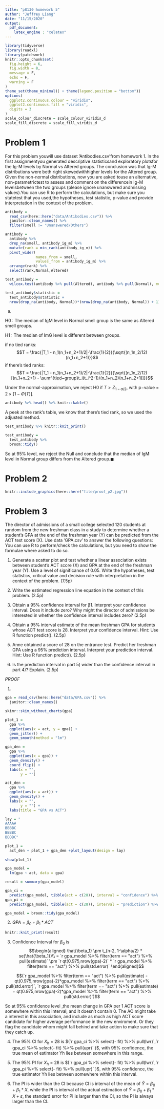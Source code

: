 ```yaml
---
title: "p8130 homework 5"
author: "Jeffrey Liang"
date: "11/15/2020"
output: 
  pdf_document:
    latex_engine : "xelatex"
---
```


```r
library(tidyverse)
library(readxl)
library(patchwork)
knitr::opts_chunk$set(
  fig.height = 6,
  fig.width = 8,
  message = F,
  echo = F,
  warning = F
)
theme_set(theme_minimal() + theme(legend.position = "bottom"))
options(
  ggplot2.continuous.colour = "viridis",
  ggplot2.continuous.fill = "viridis",
  digits = 3
)
scale_colour_discrete = scale_colour_viridis_d
scale_fill_discrete = scale_fill_viridis_d

```


# Problem 1

For this problem youwill use dataset ‘Antibodies.csv’from homework 1. In the first assignmentyou generated descriptive statisticsand exploratory plotsfor the Ig-M levels by Normal vs Altered groups. The conclusion was that Ig-M distributions were both right skewedwithhigher levels for the Altered group. Given the non-normal distributions, now you are asked touse an alternative, non-parametrictest to assess and comment on the differencein Ig-M levelsbetween the two groups (please ignore unanswered andmissing values).You can use R to perform the calculations, but make sure you statetest that you used,the hypotheses, test statistic, p-value and provide interpretation in the context of the problem.

```r
antibody =
  read_csv(here::here("data/Antibodies.csv")) %>%
  janitor::clean_names() %>%
  filter(smell != "Unanswered/Others")

antibody =
  antibody %>%
  drop_na(smell, antibody_ig_m) %>%
  mutate(rank = min_rank(antibody_ig_m)) %>%
  pivot_wider(
              names_from = smell,
              values_from = antibody_ig_m) %>%
  arrange(rank) %>% 
  select(rank,Normal,Altered)

test_antibody =
  wilcox.test(antibody %>% pull(Altered), antibody %>% pull(Normal), mu = 0)

test_antibody$statistic =
  test_antibody$statistic +
  nrow(drop_na(antibody, Normal))*(nrow(drop_na(antibody, Normal)) + 1)/2
```

a. 

H0 : The median of IgM level in Normal smell group is the same as Altered smell groups.

H1 : The median of ImG level is different between groups.

if no tied ranks:
$$T = \frac{|T_1 - n_1(n_1+n_2+1)/2|-\frac{1}{2}}{\sqrt{(n_1n_2/12)(n_1+n_2+1)}}$$
if there's tied ranks:
$$T = \frac{|T_1 - n_1(n_1+n_2+1)/2|-\frac{1}{2}}{\sqrt{(n_1n_2/12)[(n_1+n_2+1) - \sum^{tied~group}t_i(t_i^2-1)/(n_1+n_2)(n_1+n_2+1)]}}$$

Under the normal-approximation, we reject H0 if $T > Z_{1−α/2}$, with p−value = $2 ×[1- \Phi(T)]$.

```r
antibody %>% head() %>% knitr::kable()
```

A peek at the rank's table, we know that there's tied rank, so we used the adjusted method.

```r
test_antibody %>% knitr::knit_print()

test_antibody =
  test_antibody %>%
  broom::tidy()
```

 So at 95% level, we reject the Null and conclude that the median of IgM level in Normal group differs from the
 Altered group.$\blacksquare$

# Problem 2

```r
knitr::include_graphics(here::here("file/proof_p2.jpg"))
```
\newpage

# Problem 3

The director of admissions of a small college selected 120 students at random from the new
freshman class in a study to determine whether a student’s GPA at the end of the freshman year
(Y) can be predicted from the ACT test score (X). Use data ‘GPA.csv’ to answer the following
questions:
You can use R to perform/check the calculations, but you need to show the formulae where
asked to do so.

1. Generate a scatter plot and test whether a linear association exists between student’s ACT
score (X) and GPA at the end of the freshman year (Y). Use a level of significance of 0.05.
Write the hypotheses, test statistics, critical value and decision rule with interpretation in the
context of the problem. (7.5p)

2. Write the estimated regression line equation in the context of this problem. (2.5p)

3. Obtain a 95% confidence interval for β1. Interpret your confidence interval. Does it include
zero? Why might the director of admissions be interested in whether the confidence interval
includes zero? (2.5p)

4. Obtain a 95% interval estimate of the mean freshman GPA for students whose ACT test score
is 28. Interpret your confidence interval. Hint: Use R function predict(). (2.5p)

5. Anne obtained a score of 28 on the entrance test. Predict her freshman GPA using a 95%
prediction interval. Interpret your prediction interval. Hint: Use R function predict(). (2.5p)

6. Is the prediction interval in part 5) wider than the confidence interval in part 4)? Explain.
(2.5p)


_PROOF_

1. 
```r
gpa = read_csv(here::here("data/GPA.csv")) %>%
  janitor::clean_names()

skimr::skim_without_charts(gpa)

plot_1 =
  gpa %>%
  ggplot(aes(x = act, y = gpa)) +
  geom_jitter() +
  geom_smooth(method = "lm")

gpa_den =
  gpa %>%
  ggplot(aes(x = gpa)) +
  geom_density() +
  coord_flip() +
  labs(x = "",
       y = "")

act_den =
  gpa %>%
  ggplot(aes(x = act)) +
  geom_density() +
  labs(x = "",
       y = "") +
  labs(title = "GPA vs ACT")

lay = "
AAAA#
BBBBC
BBBBC
BBBBC"

plot_1 =
  act_den + plot_1 + gpa_den +plot_layout(design = lay)
  
show(plot_1)
```

```r
gpa_model =
  lm(gpa ~ act, data = gpa)

result = summary(gpa_model)

gpa_ci =
  predict(gpa_model, tibble(act = c(28)), interval = "confidence") %>% as.tibble()
gpa_pi =
  predict(gpa_model, tibble(act = c(28)), interval = "prediction") %>% as.tibble()

gpa_model = broom::tidy(gpa_model)
```
2. $GPA = \beta_0 + \beta_1 * ACT$
```r
knitr::knit_print(result)
```


3. Confidence Interval for $\beta_0$ is 
$$\begin{aligned}
\hat{\beta_1} \pm t_{n-2, 1-\alpha/2} * se(\hat{\beta_1})\\
= `r gpa_model %>% filter(term == "act") %>% pull(estimate)` \pm `r qt(0.975,nrow(gpa)-2)` *  `r gpa_model %>% filter(term == "act") %>% pull(std.error)`
\end{aligned}$$

$$(`r gpa_model %>% filter(term == "act") %>% pull(estimate) - qt(0.975,nrow(gpa)-2)*gpa_model %>% filter(term == "act") %>% pull(std.error)`,
`r gpa_model %>% filter(term == "act") %>% pull(estimate) + qt(0.975,nrow(gpa)-2)*gpa_model %>% filter(term == "act") %>% pull(std.error)`)$$

So at 95% confidence level ,the mean change in GPA per 1 ACT score is somewhere within this
 interval, and it doesn't contain 0. The AO might take a interest in this association, and include as much as high ACT score candidate for higher average performance in the new enviroment. Or they flag the candidate whom might fall behind and take action to make sure that they catch up. 

4. The 95% CI for $X_h$ = 28 is $(`r gpa_ci %>% select(- fit) %>% pull(lwr)`,`r gpa_ci %>% select(- fit) %>% pull(upr)` )$, with 95% confidence, the true mean of estimator Yh lies between somewhere in this range.

5. The 95% PI for $X_h$ = 28 is $(`r gpa_pi %>% select(- fit) %>% pull(lwr)`,`r gpa_pi %>% select(- fit) %>% pull(upr)` )$, with 95% confidence, the true estimator Yh lies between somewhere within this interval.

6. The PI is wider than the CI because CI is interval of the mean of $\hat{Y} = \beta_0 + \beta_1 * X$, 
while the PI is interval of the actual estimation of $\hat{Y} = \beta_0 + \beta_1 * X +\varepsilon$, the standard error for PI is larger than the CI, so the PI is always larger than the CI.